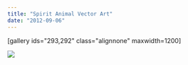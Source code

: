 ```yaml
---
title: "Spirit Animal Vector Art"
date: "2012-09-06"
---
```



\[gallery ids="293,292" class="alignnone" maxwidth=1200\]

![](https://bradford.digital/bradford-digital/wp-content/uploads/2013-animal-calendar_full.jpg)
